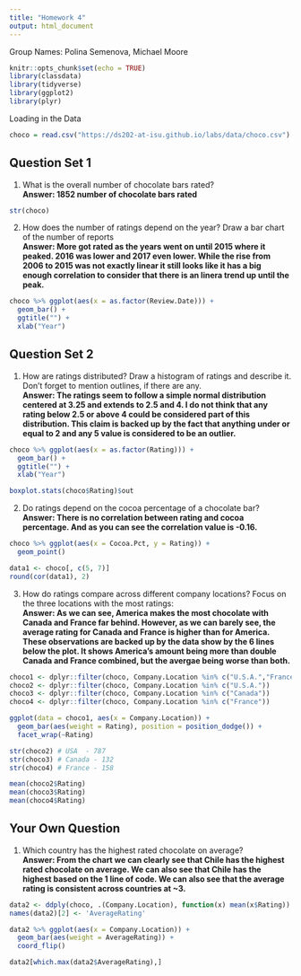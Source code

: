 ```yaml
---
title: "Homework 4"
output: html_document
---
```


Group Names: Polina Semenova, Michael Moore

```r
knitr::opts_chunk$set(echo = TRUE)
library(classdata)
library(tidyverse)
library(ggplot2)
library(plyr)
```

Loading in the Data
```r
choco = read.csv("https://ds202-at-isu.github.io/labs/data/choco.csv")
```

## Question Set 1

1. What is the overall number of chocolate bars rated? <br>
**Answer: 1852 number of chocolate bars rated**
```r
str(choco)
```
2. How does the number of ratings depend on the year? Draw a bar chart of the number of reports <br>
**Answer:  More got rated as the years went on until 2015 where it peaked. 2016 was lower and 2017 even lower. While the rise from 2006 to 2015 was not exactly linear it still looks like it has a big enough correlation to consider that there is an linera trend up until the peak. **
```r
choco %>% ggplot(aes(x = as.factor(Review.Date))) + 
  geom_bar() +
  ggtitle("") +
  xlab("Year")
```

## Question Set 2

1. How are ratings distributed? Draw a histogram of ratings and describe it. Don’t forget to mention outlines, if there are any. <br>
**Answer:  The ratings seem to follow a simple normal distribution centered at 3.25 and extends to 2.5 and 4. I do not think that any rating below 2.5 or above 4 could be considered part of this distribution. This claim is backed up by the fact that anything under or equal to 2 and any 5 value is considered to be an outlier. **
```r
choco %>% ggplot(aes(x = as.factor(Rating))) + 
  geom_bar() +
  ggtitle("") +
  xlab("Year")

boxplot.stats(choco$Rating)$out
```

2. Do ratings depend on the cocoa percentage of a chocolate bar? <br>
**Answer:  There is no correlation between rating and cocoa percentage. And as you can see the correlation value is -0.16.**
```r
choco %>% ggplot(aes(x = Cocoa.Pct, y = Rating)) + 
  geom_point() 

data1 <- choco[, c(5, 7)]
round(cor(data1), 2)
```

3. How do ratings compare across different company locations? Focus on the three locations with the most ratings: <br>
**Answer:  As we can see, America makes the most chocolate with Canada and France far behind. However, as we can barely see, the average rating for Canada and France is higher than for America. These observations are backed up by the data show by the 6 lines below the plot. It shows America's amount being more than double Canada and France combined, but the avergae being worse than both.**
```r
choco1 <- dplyr::filter(choco, Company.Location %in% c("U.S.A.","France", "Canada"))
choco2 <- dplyr::filter(choco, Company.Location %in% c("U.S.A."))
choco3 <- dplyr::filter(choco, Company.Location %in% c("Canada"))
choco4 <- dplyr::filter(choco, Company.Location %in% c("France"))

ggplot(data = choco1, aes(x = Company.Location)) +
  geom_bar(aes(weight = Rating), position = position_dodge()) +
  facet_wrap(~Rating)

str(choco2) # USA  - 787
str(choco3) # Canada - 132
str(choco4) # France - 158

mean(choco2$Rating)
mean(choco3$Rating)
mean(choco4$Rating)

```


## Your Own Question

1.  Which country has the highest rated chocolate on average?
<br>
**Answer: From the chart we can clearly see that Chile has the highest rated chocolate on average. We can also see that Chile has the highest based on the 1 line of code. We can also see that the average rating is consistent across countries at ~3.**
```r
data2 <- ddply(choco, .(Company.Location), function(x) mean(x$Rating))
names(data2)[2] <- 'AverageRating'

data2 %>% ggplot(aes(x = Company.Location)) +
  geom_bar(aes(weight = AverageRating)) +
  coord_flip()

data2[which.max(data2$AverageRating),]
```

